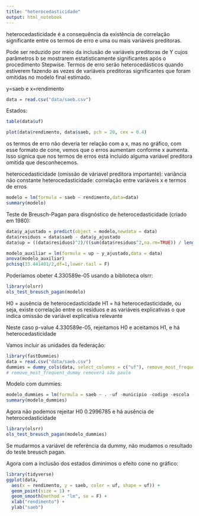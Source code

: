 ```yaml
---
title: "heterocedasticidade"
output: html_notebook
---
```


heterocedasticidade é a consequência da existência de correlação significante entre os termos de erro e uma ou mais variáveis preditoras. 

Pode ser reduzido por meio da inclusão de variáveis preditoras de Y cujos parâmetros b se mostrarem estatisticamente significantes após o procedimento Stepwise. Termos de erro serão heterocedásticos quando estiverem fazendo as vezes de variáveis preditoras significantes que foram omitidas no modelo final estimado.

y=saeb e x=rendimento
```r
data = read.csv("data/saeb.csv")
```

Estados:
```r
table(data$uf)
```

```r
plot(data$rendimento, data$saeb, pch = 20, cex = 0.4)
```
os termos de erro não deveria ter relação com a x, mas no gráfico, com esse formato de cone, vemos que o erros aumentam conforme x aumenta. Isso signica que nos termos de erros está incluído alguma variável preditora omitida que desconhecemos.

heterocedasticidade (omissão de váriavel preditora importante): variância não constante
heterocedasticidade: correlação entre variáveis x e termos de erros

```r
modelo = lm(formula = saeb ~ rendimento,data=data)
summary(modelo)
```
Teste de Breusch-Pagan para disgnóstico de heterocedasticidade (criado em 1980):

```r
data$y_ajustado = predict(object = modelo,newdata = data)
data$residuos = data$saeb - data$y_ajustado
data$up = ((data$residuos)^2)/((sum(data$residuos^2,na.rm=TRUE)) / length(modelo$residuals))

modelo_auxiliar = lm(formula = up ~ y_ajustado,data = data)
anova(modelo_auxiliar)
pchisq(33.441401/2,df=1,lower.tail = F)
```

Poderíamos obeter 4.330589e-05 usando a biblioteca olsrr:
```r
library(olsrr)
ols_test_breusch_pagan(modelo)
```

H0 = ausência de heterocedasticidade
H1 = há heterocedasticidade, ou seja, existe correlação entre os resíduos e as variáveis explicativas o que indica omissão de variável explicativa relevante

Neste caso p-value 4.330589e-05, rejeitamos H0 e aceitamos H1, e há heterocedasticidade

Vamos incluir as unidades da federação:
```r
library(fastDummies)
data = read.csv("data/saeb.csv")
dummies = dummy_cols(data, select_columns = c("uf"), remove_most_frequent_dummy = TRUE)
# remove_most_frequent_dummy removerá são paulo
```

Modelo com dummies:
```R
modelo_dummies = lm(formula = saeb ~ . -uf -municipio -codigo -escola -rede,data=dummies)
summary(modelo_dummies)
```

Agora não podemos rejeitar H0 0.2996785 e há ausência de heterocedasticidade
```r
library(olsrr)
ols_test_breusch_pagan(modelo_dummies)
```

Se mudarmos a variável de referência da dummy, não mudamos o resultado do teste breusch pagan. 

Agora com a inclusão dos estados diminimos o efeito cone no gráfico:

```r
library(tidyverse)
ggplot(data, 
  aes(x = rendimento, y = saeb, color = uf, shape = uf)) +
  geom_point(size = 1) +
  geom_smooth(method = "lm", se = F) +
  xlab("rendimento") +
  ylab("saeb")
```
